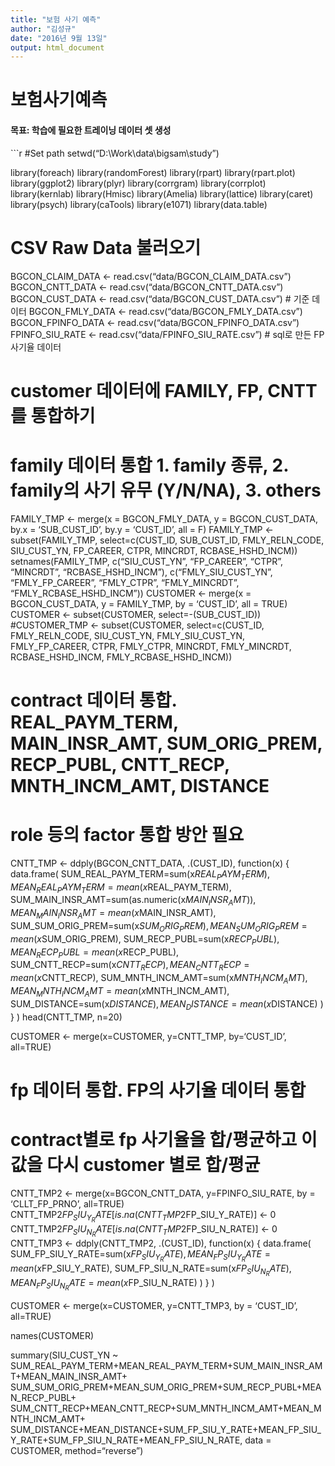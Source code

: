 ```yaml
---
title: "보험 사기 예측"
author: "김성규"
date: "2016년 9월 13일"
output: html_document
---
```


# 보험사기예측
#### 목표: 학습에 필요한 트레이닝 데이터 셋 생성
  

```r
#Set path
setwd("D:\\Work\\data\\bigsam\\study")


library(foreach)
library(randomForest)
library(rpart)
library(rpart.plot)
library(ggplot2)
library(plyr)
library(corrgram)
library(corrplot)
library(kernlab)
library(Hmisc)
library(Amelia)
library(lattice)
library(caret)
library(psych)
library(caTools)
library(e1071)
library(data.table)

# CSV Raw Data 불러오기
BGCON_CLAIM_DATA <- read.csv("data/BGCON_CLAIM_DATA.csv")
BGCON_CNTT_DATA <- read.csv("data/BGCON_CNTT_DATA.csv")
BGCON_CUST_DATA <- read.csv("data/BGCON_CUST_DATA.csv") # 기준 데이터
BGCON_FMLY_DATA <- read.csv("data/BGCON_FMLY_DATA.csv")
BGCON_FPINFO_DATA <- read.csv("data/BGCON_FPINFO_DATA.csv")
FPINFO_SIU_RATE <- read.csv("data/FPINFO_SIU_RATE.csv") # sql로 만든 FP 사기율 데이터


# customer 데이터에 FAMILY, FP, CNTT를 통합하기

# family 데이터 통합 1. family 종류, 2. family의 사기 유무 (Y/N/NA), 3. others
FAMILY_TMP <- merge(x = BGCON_FMLY_DATA, y = BGCON_CUST_DATA, by.x = 'SUB_CUST_ID', by.y = 'CUST_ID', all = F)
FAMILY_TMP <- subset(FAMILY_TMP, select=c(CUST_ID, SUB_CUST_ID, FMLY_RELN_CODE, SIU_CUST_YN, FP_CAREER, CTPR, MINCRDT, RCBASE_HSHD_INCM))
setnames(FAMILY_TMP, c("SIU_CUST_YN", "FP_CAREER", "CTPR", "MINCRDT", "RCBASE_HSHD_INCM"), c("FMLY_SIU_CUST_YN", "FMLY_FP_CAREER", "FMLY_CTPR", "FMLY_MINCRDT", "FMLY_RCBASE_HSHD_INCM"))
CUSTOMER <- merge(x = BGCON_CUST_DATA, y = FAMILY_TMP, by = 'CUST_ID', all = TRUE)
CUSTOMER <- subset(CUSTOMER, select=-(SUB_CUST_ID))
#CUSTOMER_TMP <- subset(CUSTOMER, select=c(CUST_ID, FMLY_RELN_CODE, SIU_CUST_YN, FMLY_SIU_CUST_YN, FMLY_FP_CAREER, CTPR, FMLY_CTPR, MINCRDT, FMLY_MINCRDT, RCBASE_HSHD_INCM, FMLY_RCBASE_HSHD_INCM))

# contract 데이터 통합. REAL_PAYM_TERM, MAIN_INSR_AMT, SUM_ORIG_PREM, RECP_PUBL, CNTT_RECP, MNTH_INCM_AMT, DISTANCE
# role 등의 factor 통합 방안 필요
CNTT_TMP <-
ddply(BGCON_CNTT_DATA, 
      .(CUST_ID), 
      function(x) { 
        data.frame(
          SUM_REAL_PAYM_TERM=sum(x$REAL_PAYM_TERM),
          MEAN_REAL_PAYM_TERM=mean(x$REAL_PAYM_TERM),
          SUM_MAIN_INSR_AMT=sum(as.numeric(x$MAIN_INSR_AMT)),
          MEAN_MAIN_INSR_AMT=mean(x$MAIN_INSR_AMT), 
          SUM_SUM_ORIG_PREM=sum(x$SUM_ORIG_PREM), 
          MEAN_SUM_ORIG_PREM=mean(x$SUM_ORIG_PREM),
          SUM_RECP_PUBL=sum(x$RECP_PUBL),
          MEAN_RECP_PUBL=mean(x$RECP_PUBL),
          SUM_CNTT_RECP=sum(x$CNTT_RECP),
          MEAN_CNTT_RECP=mean(x$CNTT_RECP),
          SUM_MNTH_INCM_AMT=sum(x$MNTH_INCM_AMT),
          MEAN_MNTH_INCM_AMT=mean(x$MNTH_INCM_AMT),
          SUM_DISTANCE=sum(x$DISTANCE),
          MEAN_DISTANCE=mean(x$DISTANCE)
          )
        } 
      )
head(CNTT_TMP,  n=20)

CUSTOMER <- merge(x=CUSTOMER, y=CNTT_TMP, by='CUST_ID', all=TRUE)

# fp 데이터 통합. FP의 사기율 데이터 통합
# contract별로 fp 사기율을 합/평균하고 이 값을 다시 customer 별로 합/평균
CNTT_TMP2 <- merge(x=BGCON_CNTT_DATA, y=FPINFO_SIU_RATE, by = 'CLLT_FP_PRNO', all=TRUE)
CNTT_TMP2$FP_SIU_Y_RATE[is.na(CNTT_TMP2$FP_SIU_Y_RATE)] <- 0
CNTT_TMP2$FP_SIU_N_RATE[is.na(CNTT_TMP2$FP_SIU_N_RATE)] <- 0
CNTT_TMP3 <-
ddply(CNTT_TMP2, 
      .(CUST_ID),
      function(x) { 
        data.frame(
          SUM_FP_SIU_Y_RATE=sum(x$FP_SIU_Y_RATE),
          MEAN_FP_SIU_Y_RATE=mean(x$FP_SIU_Y_RATE),
          SUM_FP_SIU_N_RATE=sum(x$FP_SIU_N_RATE),
          MEAN_FP_SIU_N_RATE=mean(x$FP_SIU_N_RATE)
          ) 
        } 
      )

CUSTOMER <- merge(x=CUSTOMER, y=CNTT_TMP3, by = 'CUST_ID', all=TRUE)


names(CUSTOMER)

summary(SIU_CUST_YN ~
          SUM_REAL_PAYM_TERM+MEAN_REAL_PAYM_TERM+SUM_MAIN_INSR_AMT+MEAN_MAIN_INSR_AMT+
          SUM_SUM_ORIG_PREM+MEAN_SUM_ORIG_PREM+SUM_RECP_PUBL+MEAN_RECP_PUBL+
          SUM_CNTT_RECP+MEAN_CNTT_RECP+SUM_MNTH_INCM_AMT+MEAN_MNTH_INCM_AMT+
          SUM_DISTANCE+MEAN_DISTANCE+SUM_FP_SIU_Y_RATE+MEAN_FP_SIU_Y_RATE+SUM_FP_SIU_N_RATE+MEAN_FP_SIU_N_RATE, 
        data = CUSTOMER, 
        method="reverse")


